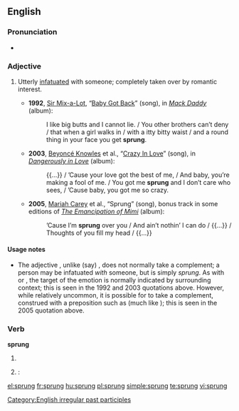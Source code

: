 {{also|Sprung}}
==English==
{{rft}}

===Pronunciation===
* {{IPA|/ˈspɻʌɳ/}}
*: {{rhymes|ʌŋ}}

===Adjective===
{{en-adj}}

# {{slang|AAVE}} Utterly [[infatuated]] with someone; completely taken over by romantic interest.
#* '''1992''', [[w:Sir Mix-a-Lot|Sir Mix-a-Lot]], “[[w:Baby Got Back|Baby Got Back]]” (song), in ''[[w:Mack Daddy|Mack Daddy]]'' (album):
#*: I like big butts and I cannot lie. / You other brothers can’t deny / that when a girl walks in / with a itty bitty waist / and a round thing in your face you get '''sprung'''.
#* '''2003''', [[w:Beyoncé Knowles|Beyoncé Knowles]] et al., “[[w:Crazy in Love (Beyoncé Knowles song)|Crazy In Love]]” (song), in ''[[w:Dangerously in Love|Dangerously in Love]]'' (album):
#*: {{...}} / ’Cause your love got the best of me, / And baby, you’re making a fool of me. / You got me '''sprung''' and I don’t care who sees, / ’Cause baby, you got me so crazy.
#* '''2005''', [[w:Mariah Carey|Mariah Carey]] et al., “Sprung” (song), bonus track in some editions of ''[[w:The Emancipation of Mimi|The Emancipation of Mimi]]'' (album):
#*: ’Cause I’m '''sprung''' over you / And ain’t nothin’ I can do / {{...}} / Thoughts of you fill my head / {{...}}

====Usage notes====
* The adjective {{term||sprung|lang=en}}, unlike (say) {{term||infatuated|lang=en}}, does not normally take a complement; a person may be infatuated ''with'' someone, but is simply ''sprung''. As with {{term|crazy|lang=en}} or {{term|gaga|lang=en}}, the target of the emotion is normally indicated by surrounding context; this is seen in the 1992 and 2003 quotations above. However, while relatively uncommon, it is possible for {{term||sprung|lang=en}} to take a complement, construed with a preposition such as {{term|over|lang=en}} (much like {{term||gaga|lang=en}}); this is seen in the 2005 quotation above.

===Verb===
'''sprung'''

# {{past participle of|spring}}
# {{alternative form of|sprang|dot=}}: {{simple past of|spring|nocap=1}}

[[Category:English irregular past participles]]

[[el:sprung]]
[[fr:sprung]]
[[hu:sprung]]
[[pl:sprung]]
[[simple:sprung]]
[[te:sprung]]
[[vi:sprung]]